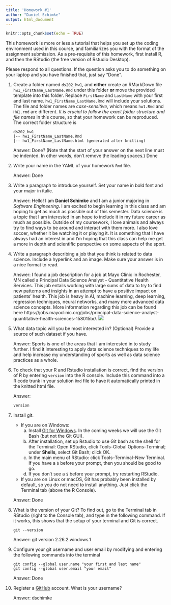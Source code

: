 ---
title: 'Homework #1'
author: "Daniel Schimke"
output: html_document
---

```{r setup, include=FALSE}
knitr::opts_chunk$set(echo = TRUE)
```

This homework is more or less a tutorial that helps you set up the coding environment used in this course, and familiarizes you with the format of the assignment submission. 
As a pre-requisite of this homework, first install R, and then the RStudio (the free version of Rstudio Desktop). 

Please respond to all questions. If the question asks you to do something on your laptop and you have finished that, just say "Done". 

1. Create a folder named `ds202_hw1`, and **either** create an RMarkDown file `hw1_FirstName_LastName.Rmd` under this folder **or** move the provided template into this folder. 
Replace `FirstName` and `LastName` with your first and last name. 
`hw1_FirstName_LastName.Rmd` will include your solutions. The file and folder names are *case-sensitive*, which means `hw1.Rmd` and `HW1.rmd` are different. *It is crucial to follow the exact folder structure and file names* in this course, so that your homework can be reproduced. The correct folder structure is

    ```
    ds202_hw1
    |-- hw1_FirstName_LastName.Rmd
    |-- hw1_FirstName_LastName.html (generated after knitting)
    ```
    
    Answer: Done? (Note that the start of your answer on the next line must be indented. In other words, don't remove the leading spaces.)
    Done

2. Write your name in the YAML of your homework `Rmd` file.

    Answer: Done

3. Write a paragraph to introduce yourself. Set your name in bold font and your major in italic. 

    Answer: Hello! I am **Daniel Schimke** and I am a junior majoring in *Software Engineering*. I am excited to begin learning in this class and am hoping to get as much as possible out of this semester. Data science is a topic that I am interested in an hope to include it in my future career as much as possible. Outside of my coursework, I love animals and always try to find ways to be around and interact with them more. I also love soccer, whether it be watching it or playing it. It is something that I have always had an interest in and I'm hoping that this class can help me get a more in depth and scientific perspective on some aspects of the sport.
  
4. Write a paragraph describing a job that you think is related to data science. Include a hyperlink and an image. Make sure your answer is in a nice format to read. 

    Answer: I found a job description for a job at Mayo Clinic in Rochester, MN called a Principal Data Science Analyst - Quantitative Health Services. This job entails working with large sums of data to try to find new patterns and insights in an attempt to have a positive impact on patients' health. This job is heavy in AI, machine learning, deep learning, regression techniques, neural networks, and many more advanced data science concepts. More information regarding this job can be found here https://jobs.mayoclinic.org/jobs/principal-data-science-analyst-quantitative-health-sciences-158015br/. ![](Job.png)
  
5. What data topic will you be most interested in? (Optional) Provide a source of such dataset if you have.

    Answer: Sports is one of the areas that I am interested in to study further. I find it interesting to apply data science techniques to my life and help increase my understanding of sports as well as data science practices as a whole. 
  
6. To check that your R and Rstudio installation is correct, find the version of R by entering `version` into the R console. Include this command into a R code trunk in your solution `Rmd` file to have it automatically printed in the knitted html file. 

    Answer:
```{r}
version
```
    
  
7. Install git. 
    - If you are on Windows: 
        a. Install [Git for Windows](https://gitforwindows.org/). In the coming weeks we will use the Git Bash (but not the Git GUI). 
        b. After installation, set up Rstudio to use Git bash as the shell for the Terminal: Open RStudio, click Tools--Global Options--Terminal; under **Shells**, select Git Bash; click OK. 
        c. In the main menu of RStudio: click Tools--Terminal--New Terminal. If you have a `$` before your prompt, then you should be good to go.
        d. If you don't see a `$` before your prompt, try restarting RStudio.
    - If you are on Linux or macOS, Git has probably been installed by default, so you do not need to install anything. Just click the Terminal tab (above the R Console).

    Answer: Done
  
8. What is the version of your Git? To find out, go to the Terminal tab in RStudio (right to the Console tab), and type in the following command. If it works, this shows that the setup of your terminal and Git is correct. 
<!-- Then explore the bash command line and Git. -->

    ```
    git --version
    ```

    Answer: git version 2.26.2.windows.1
  
9. Configure your git username and user email by modifying and entering the following commands into the terminal

    ```
    git config --global user.name "your first and last name"
    git config --global user.email "your email"
    ```

    Answer: Done
  

10. Register a [GitHub](https://www.github.com) account. What is your username?

    Answer: dschimke
    